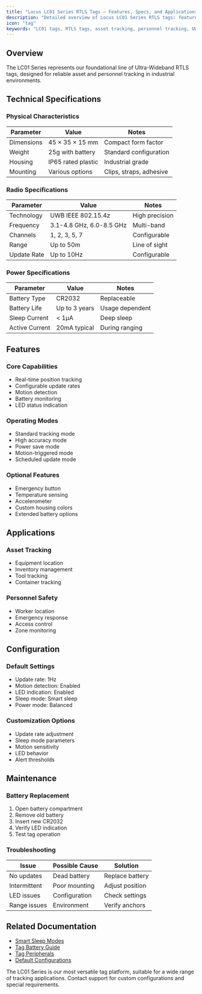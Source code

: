 ```yaml
---
title: "Locus LC01 Series RTLS Tags – Features, Specs, and Applications"
description: "Detailed overview of Locus LC01 Series RTLS tags: features, technical specifications, and industrial applications for asset and personnel tracking."
icon: "tag"
keywords: "LC01 tags, RTLS tags, asset tracking, personnel tracking, UWB tags, location tracking, Locus RTLS"
---
```



## Overview

The LC01 Series represents our foundational line of Ultra-Wideband RTLS tags, designed for reliable asset and personnel tracking in industrial environments.

## Technical Specifications

### Physical Characteristics
| Parameter | Value | Notes |
|-----------|--------|-------|
| Dimensions | 45 × 35 × 15 mm | Compact form factor |
| Weight | 25g with battery | Standard configuration |
| Housing | IP65 rated plastic | Industrial grade |
| Mounting | Various options | Clips, straps, adhesive |

### Radio Specifications
| Parameter | Value | Notes |
|-----------|--------|-------|
| Technology | UWB IEEE 802.15.4z | High precision |
| Frequency | 3.1-4.8 GHz, 6.0-8.5 GHz | Multi-band |
| Channels | 1, 2, 3, 5, 7 | Configurable |
| Range | Up to 50m | Line of sight |
| Update Rate | Up to 10Hz | Configurable |

### Power Specifications
| Parameter | Value | Notes |
|-----------|--------|-------|
| Battery Type | CR2032 | Replaceable |
| Battery Life | Up to 3 years | Usage dependent |
| Sleep Current | < 1µA | Deep sleep |
| Active Current | 20mA typical | During ranging |

## Features

### Core Capabilities
- Real-time position tracking
- Configurable update rates
- Motion detection
- Battery monitoring
- LED status indication

### Operating Modes
- Standard tracking mode
- High accuracy mode
- Power save mode
- Motion-triggered mode
- Scheduled update mode

### Optional Features
- Emergency button
- Temperature sensing
- Accelerometer
- Custom housing colors
- Extended battery options

## Applications

### Asset Tracking
- Equipment location
- Inventory management
- Tool tracking
- Container tracking

### Personnel Safety
- Worker location
- Emergency response
- Access control
- Zone monitoring

## Configuration

### Default Settings
- Update rate: 1Hz
- Motion detection: Enabled
- LED indication: Enabled
- Sleep mode: Smart sleep
- Power mode: Balanced

### Customization Options
- Update rate adjustment
- Sleep mode parameters
- Motion sensitivity
- LED behavior
- Alert thresholds

## Maintenance

### Battery Replacement
1. Open battery compartment
2. Remove old battery
3. Insert new CR2032
4. Verify LED indication
5. Test tag operation

### Troubleshooting
| Issue | Possible Cause | Solution |
|-------|---------------|----------|
| No updates | Dead battery | Replace battery |
| Intermittent | Poor mounting | Adjust position |
| LED issues | Configuration | Check settings |
| Range issues | Environment | Verify anchors |

## Related Documentation

- [Smart Sleep Modes](../smartsleepmodes)
- [Tag Battery Guide](../tagbattery)
- [Tag Peripherals](../tagperipherals)
- [Default Configurations](../defaultconfigurations)

<Callout type="info">
The LC01 Series is our most versatile tag platform, suitable for a wide range of tracking applications. Contact support for custom configurations and special requirements.
</Callout>
